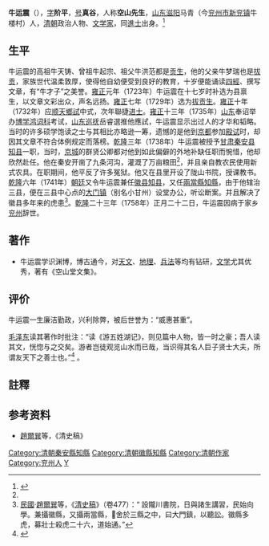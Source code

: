 {{Infobox person
| 图像       = 
| 图像说明   = 
| 姓名       = 牛运震
| 本名       = 
| 出生日期   = 1706年
| 出生地     = 清朝[[山东省_(清)|山东]][[滋阳县_(明朝)|滋阳]]马青（今[[兖州市|兖州市]][[新兖镇|新兖镇]]牛楼村）
| 死亡日期   = {{death year and age|1758|1706}} 
| 死亡地     = 清朝[[山东省_(清)|山东]][[滋阳县_(明朝)|滋阳]]马青
| 政党       = 
| 政治运动   = 
| 别名       = 
| 种族       = 汉族
| 母校       = 
| 职业       = 政治人物、文学家
| 活跃时期   = 
| 组织       = 
| 机构       = 
| 研究领域   = 
| 知名于     = 
| 知名作品   = 
| 宗教信仰   = 
| 配偶       = <!--{{marriage|姓名|年份}} -->
| 子女       = 
| 父母       = 
| 亲属       = 
| 受影响于   = 
| 影响于     = 
| 获奖       = <!--  {{Awards|award= |year= |title= }} -->
| 网站       = <!-- {{URL| }} -->
}}
'''牛运震'''（{{bd|1706年||1758年|catIdx=N牛}}），[[表字|字]]'''阶平'''，[[号|号]]'''真谷'''，人称'''空山先生'''，[[山东省_(清)|山东]][[滋阳县_(明朝)|滋阳]]马青（今[[兖州市|兖州市]][[新兖镇|新兖镇]]牛楼村）人，[[清朝|清朝]]政治人物、[[文学家|文学家]]，同[[進士|進士]]出身。<ref name="勤政爱民的文学家牛运震 ">{{cite web|url=http://www.gs.xinhuanet.com/dfpd/2005-04/05/content_4005151.htm|title=《勤政爱民的文学家牛运震》|date=2005-04-05|accessdate=2011-12-18|work=新华网|deadurl=yes|archiveurl=https://web.archive.org/web/20060601050300/http://www.gs.xinhuanet.com/dfpd/2005-04/05/content_4005151.htm|archivedate=2006-06-01}}</ref>

== 生平 ==
牛运震的高祖牛天铸、曾祖牛起宗、祖父牛洪范都是[[贡生|贡生]]，他的父亲牛梦瑞也是[[拔贡|拔贡]]，家族世代温柔敦厚，使得他自幼便受到良好的教育，十岁便能诵读[[黃帝四經|四經]]、撰写文章，有“牛才子”之美誉。[[雍正|雍正]]元年（1723年）牛运震在十七岁时补选为县禀生，以文章文彩出众，声名远扬。[[雍正|雍正]]七年（1729年）选为[[拔贡生|拔贡生]]。[[雍正|雍正]]十年（1732年）应[[顺天|顺天]][[鄉試|鄉試]]中式，次年聯捷[[进士|进士]]。[[雍正|雍正]]十三年（1735年）[[山东|山东]]奉诏举办[[博学鸿词科|博学鸿词科]]考试，[[山东巡抚|山东巡抚]]岳睿選推他應試，牛运震显示出过人的才华和韬略。当时的许多硕学饱读之士与其相比亦略逊一筹，遗憾的是他到[[京都|京都]]参加[[殿试|殿试]]时，却因其文章不符合体例规定而落榜。[[乾隆|乾隆]]三年（1738年）牛运震被授予[[甘肃|甘肃]][[秦安县|秦安县]][[知县|知县]]一职，当时，[[京城|京城]]的群贤公卿都对他到如此偏僻的外地补缺任职而惋惜，他却欣然赴任。他在秦安开凿了九条河沟，灌溉了万亩粮田<ref name="勤政爱民的文学家牛运震 "/>，并且亲自教农民使用新式农具。在职期间，他平反了许多冤狱。他又在县里开设了陇山书院，授课教书。[[乾隆|乾隆]]六年（1741年）[[朝廷|朝廷]]又令牛运震兼任[[徽县|徽县]][[知县|知县]]，又任[[兩當縣|兩當縣]][[知縣|知縣]]，由于他辖治三县，便在三县中心点的[[大门镇|大门镇]]（别名小甘州）设堂办公，听讼断案。并且解决了徽县多年来的虎患<ref>[[中華民國|民國]]·[[趙爾巽|趙爾巽]]等，《[[清史稿|清史稿]]》（卷477）：“ 設隴川書院，日與諸生講習，民始向學。兼攝徽縣，又攝兩當縣，舍於三縣之中，曰大門鎮，以聽訟。徽縣多虎，募壯士殺虎二十六，道始通。”</ref>。[[乾隆|乾隆]]二十三年（1758年）正月二十二日，牛运震因病于家乡[[兖州|兖州]]辞世。

== 著作 ==
*牛运震学识渊博，博古通今，对[[天文|天文]]、[[地理|地理]]、[[兵法|兵法]]等均有钻研，[[文学|文学]]尤其优秀，著有《空山堂文集》。

== 评价 ==
牛运震一生廉洁勤政，兴利除弊，被后世誉为：“威惠甚重”。

[[毛泽东|毛泽东]]读其著作时批注：“读《游五姓湖记》，则见篇中人物，皆一时之豪；吾人读其文，恍惚与之交矣。游者岂徒观览山水而已哉，当识得其名人巨子贤士大夫，所谓友天下之善士也。”<ref >{{cite book |author=中共中央文献研究室，中共湖南省委《毛泽东早期文稿》编辑组|title=《毛泽东早期文稿》|date=2008-11-01|publisher=湖南人民出版社|location=湖南省长沙市|pages=587|isbn=9787543855113}}</ref> 。

==註釋==
{{reflist}}

==参考资料==
*[[趙爾巽|趙爾巽]]等，《清史稿》

{{雍正十一年癸丑科殿試金榜}}
{{DEFAULTSORT:Niu牛}}

[[Category:清朝秦安縣知縣|Category:清朝秦安縣知縣]]
[[Category:清朝徽縣知縣|Category:清朝徽縣知縣]]
[[Category:清朝作家|Category:清朝作家]]
[[Category:兖州人|Category:兖州人]]
[[Category:牛姓|Y]]